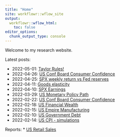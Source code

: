 ```yaml
---
title: "Home"
site: workflowr::wflow_site
output:
  workflowr::wflow_html:
    toc: false
editor_options:
  chunk_output_type: console
---
```


Welcome to my research website.

Latest posts:

* 2022-05-01: [Taylor Rules!](us-taylor-rule.html)
* 2022-04-26: [US Conf Board Consumer Confidence](2022-04-26-us-confboard.html)
* 2022-04-25: [SPX weekly return vs Fed reserves](fed-reserves-sandp.html)
* 2022-04-11: [Goods elasticity](goods-elasticity.html)
* 2022-04-10: [SPX Earnings](sandp-earnings.html)
* 2022-03-29: [US Monetary Policy Path](monetary-policy-path.html)
* 2022-02-22: [US Conf Board Consumer Confidence](2022-02-22-us-confboard.html)
* 2022-02-18: [US Financial Wealth](us-financial-wealth.html)
* 2022-02-15: [US Empire Manufacturing](202201-us-empire-manuf.html)
* 2022-02-10: [US Government Debt](us-government-debt.html)
* 2022-02-14: [US CPI - simulations](us-inflation-simulation.html)

Reports:
* [US Retail Sales](us-retail-sales.html)
